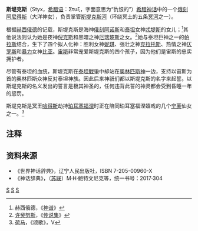 {{otheruses|斯堤克斯 (消歧义)}}
'''斯堤克斯'''（Styx，[[希腊语|希腊语]]：Στυξ，字面意思为“仇恨的”）[[希腊神话|希腊神话]]中的一个[[俄刻阿尼得斯|俄刻阿尼得斯]]（大洋神女），负责掌管[[斯堤克斯河_(冥河)|斯堤克斯河]]（环绕冥土的五条[[冥界_(古希腊)|冥河]]之一）。

根据[[赫西俄德|赫西俄德]]的记载，斯堤克斯是海神[[俄刻阿诺斯|俄刻阿诺斯]]和[[泰坦|泰坦]]女神[[忒堤斯|忒堤斯]]的女儿；<ref>赫西俄德，《[[神谱|神谱]]》</ref>其他说法则认为她是夜神[[倪克斯|倪克斯]]和黑暗之神[[厄瑞玻斯|厄瑞玻斯]]之女。<ref>[[许癸努斯|许癸努斯]]，《[[传说集|传说集]]》</ref>她与泰坦巨神之一的[[帕拉斯|帕拉斯]]结合，生下了四个拟人化神：胜利女神[[尼刻|妮琪]]、强壮之神[[克拉托斯|克拉托斯]]、热情之神[[仄罗斯|仄罗斯]]和[[暴力|暴力]]女神[[比亚|比亚]]。[[宙斯|宙斯]]非常宠爱斯堤克斯的四个孩子，因为他们是宙斯的忠实拥护者。

尽管有泰坦的血统，斯堤克斯在[[提坦之战|泰坦戰爭]]中却站在[[奥林匹斯神|奥林匹斯神]]一边，支持以宙斯为首的奥林匹斯众神反对泰坦神族。因此后来神祇们都以斯堤克斯的名字来起誓。以斯堤克斯的名义发出的誓言是极其神圣的，任何违背此誓的神灵都会受到昏睡一年的惩罚。

斯堤克斯是冥王[[哈得斯|哈得斯]]劫持[[珀耳塞福涅|珀耳塞福涅]]时正在陪同珀耳塞福涅嬉戏的几个[[宁芙|宁芙]]仙女之一。<ref>[[荷马|荷马]]，《颂歌》，V</ref>

== 注释 ==
<references/>

== 资料来源 ==
* 《世界神话辞典》，辽宁人民出版社，ISBN 7-205-00960-X 
* 《神话辞典》，（[[苏联|苏联]]）M·H·鲍特文尼克等，统一书号：2017·304

{{宁芙}}
{{希臘神話諸神}}
{{希臘宗教}}
[[Category:宁芙|S]]
[[Category:河川神|S]]
[[Category:誓词|S]]